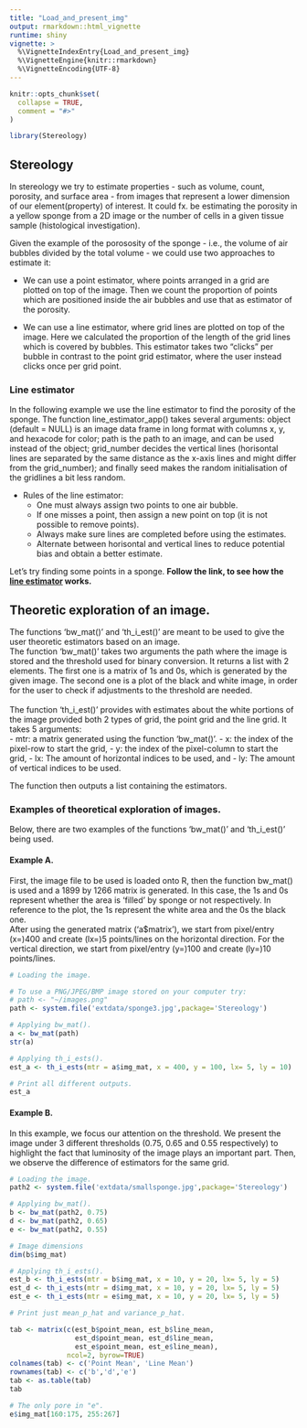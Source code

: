 ```yaml
---
title: "Load_and_present_img"
output: rmarkdown::html_vignette
runtime: shiny
vignette: >
  %\VignetteIndexEntry{Load_and_present_img}
  %\VignetteEngine{knitr::rmarkdown}
  %\VignetteEncoding{UTF-8}
---
```


```r
knitr::opts_chunk$set(
  collapse = TRUE,
  comment = "#>"
)
```

```r
library(Stereology)
```


## Stereology

In stereology we try to estimate properties - such as volume, count, porosity, and surface area - from images that represent a lower dimension of our element(property) of interest. It could fx. be estimating the porosity in a yellow sponge from a 2D image or the number of cells in a given tissue sample (histological investigation).

Given the example of the porososity of the sponge - i.e., the volume of air bubbles divided by the total volume -  we could use two approaches to estimate it:

* We can use a point estimator, where points arranged in a grid are plotted on top of the image. Then we count the proportion of points which are positioned inside the air bubbles and use that as estimator of the porosity. 

* We can use a line estimator, where grid lines are plotted on top of the image. Here we calculated the proportion of the length of the grid lines which is covered by bubbles. This estimator takes two "clicks" per bubble in contrast to the point grid estimator, where the user instead clicks once per grid point.


### Line estimator

In the following example we use the line estimator to find the porosity of the sponge. The function line_estimator_app() takes several arguments: object (default = NULL) is an image data frame in long format with columns x, y, and hexacode for color; path is the path to an image, and can be used instead of the object; grid_number decides the vertical lines (horisontal lines are separated by the same distance as the x-axis lines and might differ from the grid_number); and finally seed makes the random initialisation of the gridlines a bit less random.

* Rules of the line estimator:
  + One must always assign two points to one air bubble.
  + If one misses a point, then assign a new point on top (it is not possible to remove points).
  + Always make sure lines are completed before using the estimates.
  + Alternate between horisontal and vertical lines to reduce potential bias and obtain a better estimate.

Let's try finding some points in a sponge. **Follow the link, to see how the [line estimator](https://johanlassen.shinyapps.io/lineestimator/) works.**



## Theoretic exploration of an image.

The functions 'bw_mat()' and 'th_i_est()' are meant to be used to give the user theoretic estimators based on an image.  <br/>
The function 'bw_mat()' takes two arguments the path where the image is stored and the threshold used for binary conversion. It returns a list with 2 elements. The first one is a matrix of 1s and 0s, which is generated by the given image. The second one is a plot of the black and white image, in order for the user to check if adjustments to the threshold are needed.   <br/>
  <br/>
The function 'th_i_est()' provides with estimates about the white portions of the image provided both 2 types of grid, the point grid and the line grid. It takes 5 arguments:  <br/>
- mtr: a matrix generated using the function 'bw_mat()'.
- x: the index of the pixel-row to start the grid,
- y: the index of the pixel-column to start the grid,
- lx: The amount of horizontal indices to be used, and
- ly: The amount of vertical indices to be used. <br/>

The function then outputs a list containing the estimators. <br/>


### Examples of theoretical exploration of images.

Below, there are two examples of the functions 'bw_mat()' and 'th_i_est()' being used. <br/>

#### Example A.

First, the image file to be used is loaded onto R, then the function bw_mat() is used and a 1899 by 1266 matrix is generated. In this case, the  1s and 0s represent whether the area is 'filled' by sponge or not respectively. In reference to the plot, the 1s represent the white area and the 0s the black one.<br/>
After using the generated matrix ('a$matrix'), we start from pixel/entry (x=)400 and create (lx=)5 points/lines on the horizontal direction. For the vertical direction, we start from pixel/entry (y=)100 and create (ly=)10 points/lines.

```r
# Loading the image.

# To use a PNG/JPEG/BMP image stored on your computer try:
# path <- "~/images.png"
path <- system.file('extdata/sponge3.jpg',package='Stereology')

# Applying bw_mat().
a <- bw_mat(path)
str(a)

# Applying th_i_ests().
est_a <- th_i_ests(mtr = a$img_mat, x = 400, y = 100, lx= 5, ly = 10)

# Print all different outputs.
est_a

```

#### Example B.

In this example, we focus our attention on the threshold.
We present the image under 3 different thresholds (0.75, 0.65 and 0.55 respectively) to highlight the fact that luminosity of the image plays an important part.
Then, we observe the difference of estimators for the same grid.

```r
# Loading the image.
path2 <- system.file('extdata/smallsponge.jpg',package='Stereology')

# Applying bw_mat().
b <- bw_mat(path2, 0.75)
d <- bw_mat(path2, 0.65)
e <- bw_mat(path2, 0.55)

# Image dimensions
dim(b$img_mat)

# Applying th_i_ests().
est_b <- th_i_ests(mtr = b$img_mat, x = 10, y = 20, lx= 5, ly = 5)
est_d <- th_i_ests(mtr = d$img_mat, x = 10, y = 20, lx= 5, ly = 5)
est_e <- th_i_ests(mtr = e$img_mat, x = 10, y = 20, lx= 5, ly = 5)

# Print just mean_p_hat and variance_p_hat.

tab <- matrix(c(est_b$point_mean, est_b$line_mean,
                est_d$point_mean, est_d$line_mean,
                est_e$point_mean, est_e$line_mean), 
              ncol=2, byrow=TRUE)
colnames(tab) <- c('Point Mean', 'Line Mean')
rownames(tab) <- c('b','d','e')
tab <- as.table(tab)
tab

# The only pore in "e".
e$img_mat[160:175, 255:267]
```






